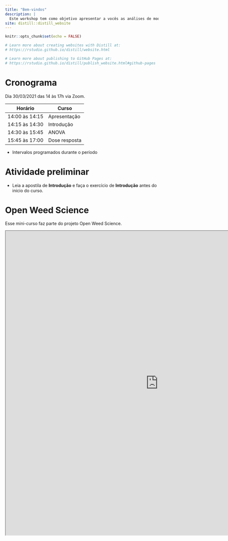 ```yaml
---
title: "Bem-vindos"
description: |
  Este workshop tem como objetivo apresentar a vocês as análises de modelos mistos com ANOVA e dose resposta no R. Especificamente, estamos interessados em analisar experimentos aplicados na ciência da planta daninha.
site: distill::distill_website
---
```


```r
knitr::opts_chunk$set(echo = FALSE)

# Learn more about creating websites with Distill at:
# https://rstudio.github.io/distill/website.html

# Learn more about publishing to GitHub Pages at:
# https://rstudio.github.io/distill/publish_website.html#github-pages

```




# Cronograma

Dia 30/03/2021 das 14 às 17h via Zoom.

| Horário        	| Curso         	|
|----------------	|---------------	|
| 14:00 às 14:15 	| Apresentação  	|
| 14:15 às 14:30 	| Introdução    	|
| 14:30 às 15:45 	| ANOVA         	|
| 15:45 às 17:00 	| Dose resposta 	|
* Intervalos programados durante o período



# Atividade preliminar

- Leia a apostila de **Introdução** e faça o exercício de **Introdução** antes do inicio do curso.


# Open Weed Science

Esse mini-curso faz parte do projeto Open Weed Science.

<iframe width='1000px' height='1000px' src='https://www.openweedsci.org/' >
</iframe>









